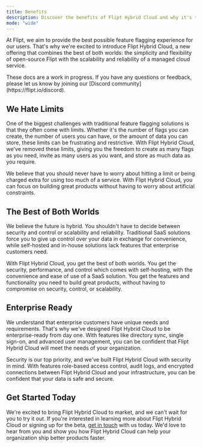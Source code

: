 ```yaml
---
title: Benefits
description: Discover the benefits of Flipt Hybrid Cloud and why it's the best choice for your organization
mode: "wide"
---
```


At Flipt, we aim to provide the best possible feature flagging experience for our users. That's why we're excited to introduce Flipt Hybrid Cloud, a new offering that combines the best of both worlds: the simplicity and flexibility of open-source Flipt with the scalability and reliability of a managed cloud service.

<Note>
  These docs are a work in progress. If you have any questions or feedback,
  please let us know by joining our [Discord
  community](https://flipt.io/discord).
</Note>

## We Hate Limits

One of the biggest challenges with traditional feature flagging solutions is that they often come with limits. Whether it's the number of flags you can create, the number of users you can have, or the amount of data you can store, these limits can be frustrating and restrictive. With Flipt Hybrid Cloud, we've removed these limits, giving you the freedom to create as many flags as you need, invite as many users as you want, and store as much data as you require.

We believe that you should never have to worry about hitting a limit or being charged extra for using too much of a service. With Flipt Hybrid Cloud, you can focus on building great products without having to worry about artificial constraints.

## The Best of Both Worlds

We believe the future is hybrid. You shouldn't have to decide between security and control or scalability and reliability. Traditional SaaS solutions force you to give up control over your data in exchange for convenience, while self-hosted and in-house solutions lack features that enterprise customers need.

With Flipt Hybrid Cloud, you get the best of both worlds. You get the security, performance, and control which comes with self-hosting, with the convenience and ease of use of a SaaS solution. You get the features and functionality you need to build great products, without having to compromise on security, control, or scalability.

## Enterprise Ready

We understand that enterprise customers have unique needs and requirements. That's why we've designed Flipt Hybrid Cloud to be enterprise-ready from day one. With features like directory sync, single sign-on, and advanced user management, you can be confident that Flipt Hybrid Cloud will meet the needs of your organization.

Security is our top priority, and we've built Flipt Hybrid Cloud with security in mind. With features role-based access control, audit logs, and encrypted connections between Flipt Hybrid Cloud and your infrastructure, you can be confident that your data is safe and secure.

## Get Started Today

We're excited to bring Flipt Hybrid Cloud to market, and we can't wait for you to try it out. If you're interested in learning more about Flipt Hybrid Cloud or signing up for the beta, [get in touch](https://tally.so/r/mV0zWM) with us today. We'd love to hear from you and show you how Flipt Hybrid Cloud can help your organization ship better products faster.
